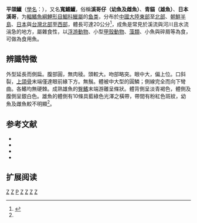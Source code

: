 {{noteTA
|1=zh-hans:𫚭;zh-hant:鱲}}
{{Speciesbox 
| genus = Zacco
| species = platypus
| status = NE
| status_system = ICN3.1
| image = Oikawa1.jpg
| authority = [[Coenraad_Jacob_Temminck|Temminck]] & [[Hermann_Schlegel|Schlegel]], 1846<ref name=Z.platypus>{{TaiBNET| zh= 平頜鱲 | id= 381032 | binomial= Zacco platypus | authority= (Temminck & Schlegel, 1846)  | var= | accessdate=2013-01-24}}</ref>
| synonyms = *''Leuciscus macropus''<br /><small>Temminck & Schlegel, 1846</small> 
* ''Leuciscus minor''<br /><small>Temminck & Schlegel, 1846</small> ''
* ''Leuciscus platypus''<br /><small>Temminck & Schlegel, 1846</small> ''
* ''Opsariichthys acanthogenys''<br /><small>Boulenger, 1901</small> ''
* ''Squaliobarbus panwingi''<br /><small>Lin, 1932</small> ''
* ''Zacco acanthogenys''<br /><small>Boulenger, 1901</small> ''
* ''Zacco macrolepis''<br /><small>Yang & Hwang, 1964</small> ''
* ''Zacco macrophthalmus''<br /><small>Kimura, 1934</small> ''
}}

'''平頜鱲'''（[[學名|學名]]：''{{lang|la|Zacco platypus}}''），又名'''寬鰭鱲'''，俗稱'''溪哥仔（幼魚及雌魚）'''、'''青貓（雄魚）'''、'''日本溪哥'''，为[[輻鰭魚綱|輻鰭魚綱]][[鯉形目|鯉形目]][[鯝科|鯝科]][[鱲屬|鱲屬]]的[[鱼类|鱼类]]，分布於[[中國大陸|中國大陸]][[華東|東部]]至[[華北|北部]]、[[朝鮮半島|朝鮮半島]]、[[日本|日本]]與[[台灣北部|台灣北部]]至[[台灣西部|西部]]，體長可達20公分<ref>{{cite book | author = 周銘泰, 高瑞卿 | title = 台灣淡水及河口魚圖鑑 | publisher = 晨星 | isbn = 978-986-177-544-9 | page = pp.96 |date=2011年12月}}</ref>，成魚是常見於溪流與河川且水流湍急的地方，屬雜食性，以[[浮游生物|浮游動物]]、小型[[甲殼動物|甲殼動物]]、[[藻類|藻類]]、小魚與碎屑等為食，可做為食用魚。

== 辨識特徵 ==
外型延長而側扁。腹部圓，無肉稜。頭較大。吻部略突。眼中大，偏上位。口斜裂，[[上頜骨|上頜骨]]末端僅達眼前緣下方。無鬚。體被中大型的圓鱗；側線完全而向下彎曲。各鰭均無硬棘。成熟雄魚的[[臀鰭|臀鰭]]末端游離呈條狀。體背側呈淡青褐色，體側及腹側呈銀白色。雄魚的體側有10條具藍綠色光澤之橫帶，帶間有粉紅色斑紋，幼魚及雌魚較不明顯<ref name=Z.platypus/>。

== 参考文献 ==
{{reflist}}
{{refbegin}}
* {{cite book | author = [[沈世傑|沈世傑]]等人 | title = 臺灣魚類誌 | publisher = 國立台灣大學動物系 | year = 1993  | url = | isbn = 957-9019-44-4 }}
* {{cite book | author = 陳義雄 & 方力行 | title = 台灣淡水及河口魚類誌 | publisher = 國立海洋生物博物館籌備處 | year = 1999  | url = | isbn = 978-6-668-59601-7 }}
* {{cite book | author = 陳義雄 & 張詠青 | title = 台灣淡水魚類原色圖鑑 － 第壹卷 鯉形目 | publisher = 水產出版社 | year = 2005  | url = | isbn = 957-8596-72-3 }}
* {{cite book | author = 陳義雄 | title = 臺灣河川溪流的指標魚類 － 第一冊 初級淡水魚類 | publisher = 國立臺灣海洋大學 | year = 2009  | url = | isbn = 978-986-0190-83-0 }}
{{refend}}

== 扩展阅读 ==
{{refbegin}}
{{wikispecies-inline|Zacco platypus|平頜鱲}}
{{refend}}
{{Taxonbar|from=Q1074240}}

[[Category:食用鱼|Z]]
[[Category:台灣鱼类|Z]]
[[Category:鱲屬|P]]
[[Category:1846年描述的魚類|Z]]
[[Category:中国鱼类|Z]]
[[Category:日本鱼类|Z]]
[[Category:韓國動物|Z]]